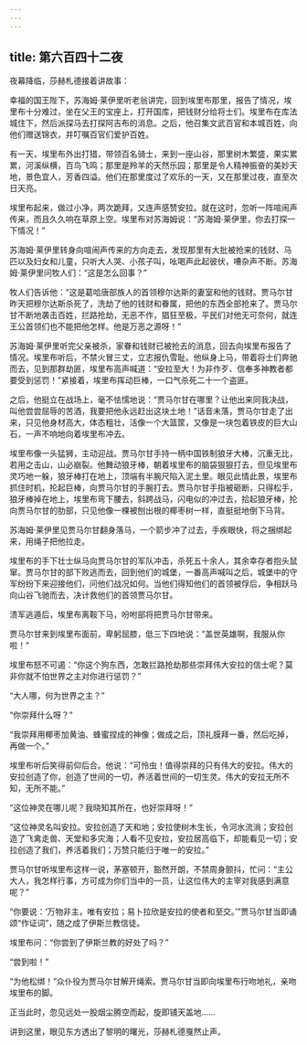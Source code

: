 ```yaml
---
---
---
```

title: 第六百四十二夜
---






夜幕降临，莎赫札德接着讲故事：





幸福的国王陛下，苏海姆·莱伊里听老翁讲完，回到埃里布那里，报告了情况，埃里布十分难过，坐在父王的宝座上，打开国库，把钱财分给将士们。埃里布在库法城住下，然后派探马去打探阿吉布的消息。之后，他召集文武百官和本城百姓，向他们赠送锦衣，并叮嘱百官们爱护百姓。

有一天，埃里布外出打猎，带领百名骑士，来到一座山谷，那里树木繁盛，果实累累，河溪纵横，百鸟飞鸣；那里是羚羊的天然乐园；那里是令人精神振奋的美妙天地，景色宜人，芳香四溢。他们在那里度过了欢乐的一天，又在那里过夜，直至次日天亮。

埃里布起来，做过小净，两次跪拜，又连声感赞安拉。就在这时，忽听一阵喧闹声传来，而且久久响在草原上空。埃里布对苏海姆说：“苏海姆·莱伊里，你去打探一下情况！”

苏海姆·莱伊里转身向喧闹声传来的方向走去，发现那里有大批被抢来的钱财、马匹以及妇女和儿童，只听大人哭、小孩子叫，吆喝声此起彼伏，嘈杂声不断。苏海姆·莱伊里问牧人们：“这是怎么回事？”

牧人们告诉他：“这是葛哈唐部族人的首领穆尔达斯的妻室和他的钱财。贾马尔甘昨天把穆尔达斯杀死了，洗劫了他的钱财和眷属，把他的东西全部抢来了。贾马尔甘不断地袭击百姓，拦路抢劫，无恶不作，猖狂至极，平民们对他无可奈何，就连王公首领们也不能把他怎样。他是万恶之源呀！”

苏海姆·莱伊里听完父亲被杀，家眷和钱财已被抢去的消息，回去向埃里布报告了情况。埃里布听后，不禁火冒三丈，立志报仇雪耻。他纵身上马，带着将士们奔驰而去，见到那群劫匪，埃里布高声喊道：“安拉至大！为非作歹、信奉多神教者都要受到惩罚！”紧接着，埃里布挥动巨棒，一口气杀死二十一个盗匪。

之后，他挺立在战场上，毫不怯懦地说：“贾马尔甘在哪里？让他出来同我决战，叫他尝尝屈辱的苦酒，我要把他永远赶出这块土地！”话音未落，贾马尔甘走了出来，只见他身材高大，体态粗壮，活像一个大篮筐，又像是一块包着铁皮的巨大山石，一声不响地向着埃里布冲去。

埃里布像一头猛狮，主动迎战。贾马尔甘手持一柄中国铁制狼牙大棒，沉重无比，若用之击山，山必崩裂。他舞动狼牙棒，朝着埃里布的脑袋狠狠打去，但见埃里布灵巧地一躲，狼牙棒打在地上，顶端有半腕尺陷入泥土里。眼见此情此景，埃里布抓住时机，抡起巨棒，向贾马尔甘的手腕打去。贾马尔甘手指被砸断，只得松手，狼牙棒掉在地上，埃里布弯下腰去，斜跨战马，闪电似的冲过去，拾起狼牙棒，抡向贾马尔甘的肋部，只见他像一棵被刨出根的椰枣树一样，直挺挺地倒下马背。

苏海姆·莱伊里见贾马尔甘翻身落马，一个箭步冲了过去，手疾眼快，将之捆绑起来，用绳子把他拉走。

埃里布的手下壮士纵马向贾马尔甘的军队冲击，杀死五十余人，其余幸存者抱头鼠窜。贾马尔甘的部下败逃而去，回到他们的城堡，一番高声喊叫之后，城堡中的守军纷纷下来迎接他们，问他们战况如何。当他们得知他们的首领被俘后，争相跃马向山谷飞驰而去，决计救他们的首领贾马尔甘。

溃军逃遁后，埃里布离鞍下马，吩咐部将把贾马尔甘带来。

贾马尔甘来到埃里布面前，卑躬屈膝，低三下四地说：“盖世英雄啊，我服从你啦！”

埃里布怒不可遏：“你这个狗东西，怎敢拦路抢劫那些崇拜伟大安拉的信士呢？莫非你就不怕世界之主对你进行惩罚？”

“大人哪，何为世界之主？”

“你崇拜什么呀？”

“我崇拜用椰枣加黄油、蜂蜜捏成的神像；做成之后，顶礼膜拜一番，然后吃掉，再做一个。”

埃里布听后笑得前仰后合。他说：“可怜虫！值得崇拜的只有伟大的安拉。伟大的安拉创造了你，创造了世间的一切，养活着世间的一切生灵。伟大的安拉无所不知，无所不能。”

“这位神灵在哪儿呢？我晓知其所在，也好崇拜呀！”

“这位神灵名叫安拉。安拉创造了天和地；安拉使树木生长，令河水流淌；安拉创造了飞禽走兽、天堂和多灾海；人看不见安拉，安拉居高临下，却能看见一切；安拉创造了我们，养活着我们；万赞只能归于唯一的安拉。”

贾马尔甘听埃里布这样一说，茅塞顿开，豁然开朗，不禁周身颤抖，忙问：“主公大人，我怎样行事，方可成为你们当中的一员，让这位伟大的主宰对我感到满意呢？”

“你要说：‘万物非主，唯有安拉；易卜拉欣是安拉的使者和至交。’”贾马尔甘当即诵颂“作证词”，随之成了伊斯兰教信徒。

埃里布问：“你尝到了伊斯兰教的好处了吗？”

“尝到啦！”

“为他松绑！”众仆役为贾马尔甘解开绳索。贾马尔甘当即向埃里布行吻地礼，亲吻埃里布的脚。

正当此时，忽见远处一股烟尘腾空而起，旋即铺天盖地……





讲到这里，眼见东方透出了黎明的曙光，莎赫札德戛然止声。